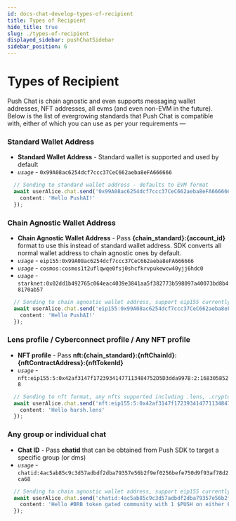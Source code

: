 ```yaml
---
id: docs-chat-develop-types-of-recipient
title: Types of Recipient
hide_title: true
slug: ./types-of-recipient
displayed_sidebar: pushChatSidebar
sidebar_position: 6
---
```



# Types of Recipient
Push Chat is chain agnostic and even supports messaging wallet addresses, NFT addresses, all evms (and even non-EVM in the future). Below is the list of evergrowing standards that Push Chat is compatible with, either of which you can use as per your requirements  —

<head>
  <title>Types of Recipient | Push Chat | Push Documentation</title>
</head>


### Standard Wallet Address
- **Standard Wallet Address** - Standard wallet is supported and used by default
- _`usage`_ - `0x99A08ac6254dcf7ccc37CeC662aeba8eFA666666`


```typescript
  // Sending to standard wallet address - defaults to EVM format
  await userAlice.chat.send('0x99A08ac6254dcf7ccc37CeC662aeba8eFA666666', { 
    content: 'Hello PushAI!' 
  });
```
 
### Chain Agnostic Wallet Address
- **Chain Agnostic Wallet Address** - Pass **{chain_standard}:{account_id}** format to use this instead of standard wallet address. SDK converts all normal wallet address to chain agnostic ones by default.
- _`usage`_ - `eip155:0x99A08ac6254dcf7ccc37CeC662aeba8eFA666666`
- _`usage`_ - `cosmos:cosmos1t2uflqwqe0fsj0shcfkrvpukewcw40yjj6hdc0`
- _`usage`_ - `starknet:0x02dd1b492765c064eac4039e3841aa5f382773b598097a40073bd8b48170ab57`


```typescript
  // Sending to chain agnostic wallet address, support eip155 currently
  await userAlice.chat.send('eip155:0x99A08ac6254dcf7ccc37CeC662aeba8eFA666666', { 
    content: 'Hello PushAI!' 
  });
```

### Lens profile / Cyberconnect profile / Any NFT profile
- **NFT profile** - Pass **nft:{chain_standard}:{nftChainId}:{nftContractAddress}:{nftTokenId}**
- _`usage`_ - `nft:eip155:5:0x42af3147f17239341477113484752D5D3dda997B:2:1683058528`


```typescript
  // Sending to nft format, any nfts supported including .lens, .crypto, .polygon or your crypto punks
  await userAlice.chat.send('nft:eip155:5:0x42af3147f17239341477113484752D5D3dda997B:2:1683058528', { 
    content: 'Hello harsh.lens' 
  });
```

### Any group or individual chat
- **Chat ID** - Pass **chatid** that can be obtained from Push SDK to target a specific group (or dms)
- _`usage`_ - `chatid:4ac5ab85c9c3d57adbdf2dba79357e56b2f9ef0256befe750d9f93af78d2ca68`


```typescript
  // Sending to chain agnostic wallet address, support eip155 currently
  await userAlice.chat.send('chatid:4ac5ab85c9c3d57adbdf2dba79357e56b2f9ef0256befe750d9f93af78d2ca68', { 
    content: 'Hello #BRB token gated community with 1 $PUSH on either ETH or Polygon' 
  });
```
